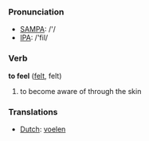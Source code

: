 === Pronunciation ===
*[[w:SAMPA|SAMPA]]: /'/
*[[w:IPA|IPA]]: /'fil/

=== Verb ===

'''to feel''' ([[felt]], felt)

# to become aware of through the skin

=== Translations ===
*[[Dutch]]: [[voelen]]